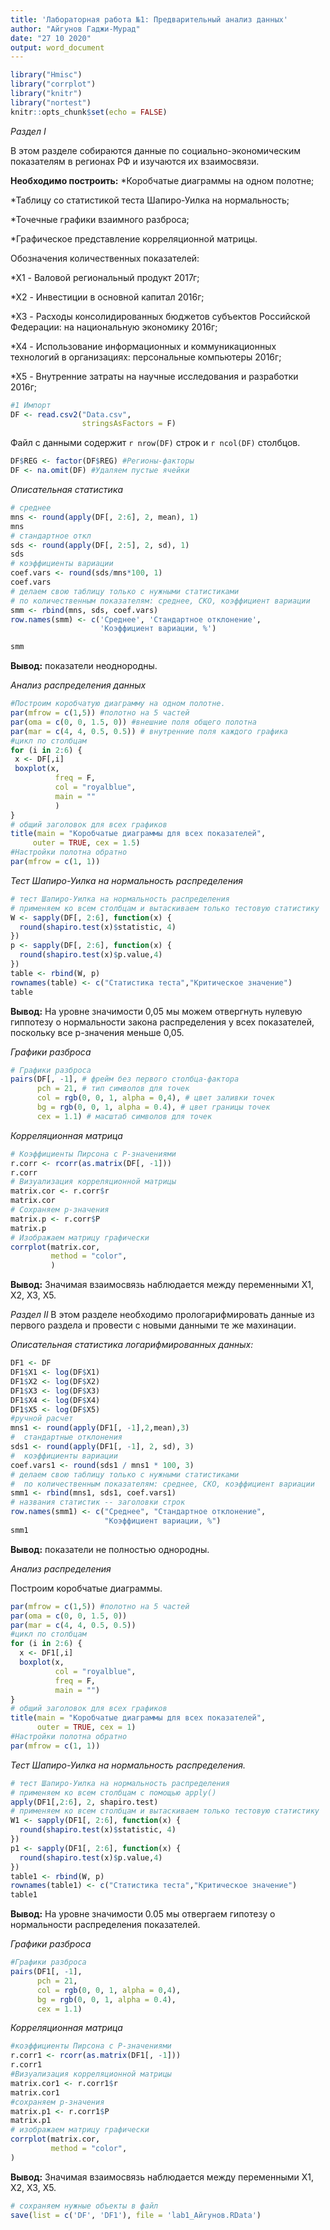 ---
title: 'Лабораторная работа №1: Предварительный анализ данных'
author: "Айгунов Гаджи-Мурад"
date: "27 10 2020"
output: word_document
---


```{r echo=FALSE ,include=FALSE}
library("Hmisc")
library("corrplot")
library("knitr")
library("nortest")
knitr::opts_chunk$set(echo = FALSE)
```
*Раздел I*

В этом разделе собираются данные по социально-экономическим показателям в регионах РФ и изучаются их взаимосвязи.


**Необходимо построить:**
*Коробчатые диаграммы на одном полотне;

*Таблицу со статистикой теста Шапиро-Уилка на нормальность;

*Точечные графики взаимного разброса;

*Графическое представление корреляционной матрицы.

Обозначения количественных показателей:

*X1 - Валовой региональный продукт 2017г;

*X2 - Инвестиции в основной капитал 2016г;

*X3 - Расходы консолидированных бюджетов субъектов Российской Федерации: на национальную экономику 2016г;

*X4 - Использование информационных и коммуникационных технологий в организациях: персональные компьютеры 2016г;

*X5 - Внутренние затраты на научные исследования и разработки 2016г;

```{r}
#1 Импорт
DF <- read.csv2("Data.csv",
                stringsAsFactors = F)

```

Файл с данными содержит `r nrow(DF)` строк и `r ncol(DF)` столбцов.

```{r}
DF$REG <- factor(DF$REG) #Регионы-факторы
DF <- na.omit(DF) #Удаляем пустые ячейки

```

*Описательная статистика*

```{r}
# среднее
mns <- round(apply(DF[, 2:6], 2, mean), 1)
mns
# стандартное откл
sds <- round(apply(DF[, 2:5], 2, sd), 1)
sds
# коэффициенты вариации
coef.vars <- round(sds/mns*100, 1)
coef.vars
# делаем свою таблицу только с нужными статистиками 
# по количественным показателям: среднее, СКО, коэффициент вариации
smm <- rbind(mns, sds, coef.vars)
row.names(smm) <- c('Среднее', 'Стандартное отклонение',
                    'Коэффициент вариации, %')

smm

```
**Вывод:** показатели неоднородны. 

*Анализ распределения данных*


```{r}
#Построим коробчатую диаграмму на одном полотне.
par(mfrow = c(1,5)) #полотно на 5 частей
par(oma = c(0, 0, 1.5, 0)) #внешние поля общего полотна
par(mar = c(4, 4, 0.5, 0.5)) # внутренние поля каждого графика
#цикл по столбцам
for (i in 2:6) {
 x <- DF[,i]
 boxplot(x,
          freq = F,
          col = "royalblue",
          main = ""
          )
}
# общий заголовок для всех графиков
title(main = "Коробчатые диаграммы для всех показателей", 
     outer = TRUE, cex = 1.5)
#Настройки полотна обратно
par(mfrow = c(1, 1))

```

*Тест Шапиро-Уилка на нормальность распределения*

```{r}
# тест Шапиро-Уилка на нормальность распределения
# применяем ко всем столбцам и вытаскиваем только тестовую статистику
W <- sapply(DF[, 2:6], function(x) {
  round(shapiro.test(x)$statistic, 4)
})
p <- sapply(DF[, 2:6], function(x) {
  round(shapiro.test(x)$p.value,4)
})
table <- rbind(W, p)
rownames(table) <- c("Статистика теста","Критическое значение")
table

```
**Вывод:** На уровне значимости 0,05 мы можем отвергнуть нулевую гиппотезу о нормальности закона распределения у всех показателей, поскольку все  p-значения меньше 0,05.

*Графики разброса*

```{r}
# Графики разброса
pairs(DF[, -1], # фрейм без первого столбца-фактора
      pch = 21, # тип символов для точек
      col = rgb(0, 0, 1, alpha = 0,4), # цвет заливки точек
      bg = rgb(0, 0, 1, alpha = 0.4), # цвет границы точек
      cex = 1.1) # масштаб символов для точек
```

*Корреляционная матрица*

```{r}
# Коэффициенты Пирсона с Р-значениями
r.corr <- rcorr(as.matrix(DF[, -1]))
r.corr
# Визуализация корреляционной матрицы
matrix.cor <- r.corr$r
matrix.cor
# Сохраняем p-значения
matrix.p <- r.corr$P
matrix.p
# Изображаем матрицу графически
corrplot(matrix.cor,
         method = "color",
         )

```


**Вывод:** Значимая взаимосвязь наблюдается между переменными X1, X2, X3, X5.

*Раздел II*
В этом разделе необходимо прологарифмировать данные из первого раздела и провести с новыми данными те же махинации.

*Описательная статистика логарифмированных данных:*

```{r}
DF1 <- DF
DF1$X1 <- log(DF$X1)
DF1$X2 <- log(DF$X2)
DF1$X3 <- log(DF$X3)
DF1$X4 <- log(DF$X4)
DF1$X5 <- log(DF$X5)
#ручной расчет
mns1 <- round(apply(DF1[, -1],2,mean),3)
#  стандартные отклонения
sds1 <- round(apply(DF1[, -1], 2, sd), 3)
#  коэффициенты вариации
coef.vars1 <- round(sds1 / mns1 * 100, 3)
# делаем свою таблицу только с нужными статистиками 
#  по количественным показателям: среднее, СКО, коэффициент вариации
smm1 <- rbind(mns1, sds1, coef.vars1)
# названия статистик -- заголовки строк
row.names(smm1) <- c("Среднее", "Стандартное отклонение",
                     "Коэффициент вариации, %")
smm1

```

**Вывод:** показатели не полностью однородны.

*Анализ распределения*

Построим коробчатые диаграммы.

```{r}
par(mfrow = c(1,5)) #полотно на 5 частей
par(oma = c(0, 0, 1.5, 0))
par(mar = c(4, 4, 0.5, 0.5))
#цикл по столбцам
for (i in 2:6) {
  x <- DF1[,i]
  boxplot(x,
          col = "royalblue",
          freq = F,
          main = "")
}
# общий заголовок для всех графиков
title(main = "Коробчатые диаграммы для всех показателей", 
      outer = TRUE, cex = 1)
#Настройки полотна обратно
par(mfrow = c(1, 1))

```

*Тест Шапиро-Уилка на нормальность распределения.*

```{r}
# тест Шапиро-Уилка на нормальность распределения
# применяем ко всем столбцам с помощью apply()
apply(DF1[,2:6], 2, shapiro.test)
# применяем ко всем столбцам и вытаскиваем только тестовую статистику
W1 <- sapply(DF1[, 2:6], function(x) {
  round(shapiro.test(x)$statistic, 4)
})
p1 <- sapply(DF1[, 2:6], function(x) {
  round(shapiro.test(x)$p.value,4)
})
table1 <- rbind(W, p)
rownames(table1) <- c("Статистика теста","Критическое значение")
table1

```

**Вывод:** На уровне значимости 0.05 мы отвергаем гипотезу о нормальности распределения показателей.

*Графики разброса*

```{r}
#Графики разброса
pairs(DF1[, -1],
      pch = 21,
      col = rgb(0, 0, 1, alpha = 0,4),
      bg = rgb(0, 0, 1, alpha = 0.4),
      cex = 1.1)

```


*Корреляционная матрица*

```{r}
#коэффициенты Пирсона с Р-значениями
r.corr1 <- rcorr(as.matrix(DF1[, -1]))
r.corr1
#Визуализация корреляционной матрицы
matrix.cor1 <- r.corr1$r
matrix.cor1
#сохраняем p-значения
matrix.p1 <- r.corr1$P
matrix.p1
# изображаем матрицу графически
corrplot(matrix.cor,
         method = "color",
)


```

**Вывод:** Значимая взаимосвязь наблюдается между переменными X1, X2, X3, X5.

```{r}
# сохраняем нужные объекты в файл
save(list = c('DF', 'DF1'), file = 'lab1_Айгунов.RData')
```